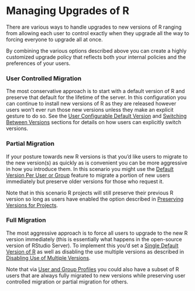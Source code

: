 # Managing Upgrades of R

There are various ways to handle upgrades to new versions of R ranging from allowing each user to control exactly when they upgrade all the way to forcing everyone to upgrade all at once. 

By combining the various options described above you can create a highly customized upgrade policy that reflects both your internal policies and the preferences of your users.

### User Controlled Migration

The most conservative approach is to start with a default version of R and preserve that default for the lifetime of the server. In this configuration you can continue to install new versions of R as they are released however users won't ever run those new versions unless they make an explicit gesture to do so. See the [User Configurable Default Version](configuring_default.qmd#user-configurable-default-version) and [Switching Between Versions](using_multiple_versions_of_r.qmd#switching-between-versions) sections for details on how users can explicitly switch versions.

### Partial Migration

If your posture towards new R versions is that you'd like users to migrate to the new version(s) as quickly as is convenient you can be more aggressive in how you introduce them. In this scenario you might use the [Default Version Per User or Group](configuring_default.qmd#default-version-per-user-or-group) feature to migrate a portion of new users immediately but preserve older versions for those who request it.

Note that in this scenario R projects will still preserve their previous R version so long as users have enabled the option described in [Preserving Versions for Projects](using_multiple_versions_of_r.qmd#preserving-versions-for-projects).

### Full Migration

The most aggressive approach is to force all users to upgrade to the new R version immediately (this is essentially what happens in the open-source version of RStudio Server). To implement this you'd set a [Single Default Version of R](configuring_default.qmd#single-default-version-of-r) as well as disabling the use multiple versions as described in [Disabling Use of Multiple Versions](using_multiple_versions_of_r.qmd#disabling-use-of-multiple-versions).

Note that via [User and Group Profiles](../r_sessions/user_and_group_profiles.html#user-and-group-profiles) you could also have a subset of R users that are always fully migrated to new versions while preserving user controlled migration or partial migration for others.  


